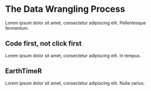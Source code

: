 # The Data Wrangling Process

Lorem ipsum dolor sit amet, consectetur adipiscing elit. Pellentesque fermentum.

## Code first, not click first

Lorem ipsum dolor sit amet, consectetur adipiscing elit. In tempus.

## EarthTimeR

Lorem ipsum dolor sit amet, consectetur adipiscing elit. Nulla varius.